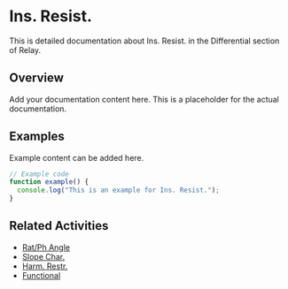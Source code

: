 # Ins. Resist.

This is detailed documentation about Ins. Resist. in the Differential section of Relay.

## Overview

Add your documentation content here. This is a placeholder for the actual documentation.

## Examples

Example content can be added here.

```typescript
// Example code
function example() {
  console.log("This is an example for Ins. Resist.");
}
```

## Related Activities

- [Rat/Ph Angle](/docs/relay/differential/ratph-angle)
- [Slope Char.](/docs/relay/differential/slope-char)
- [Harm. Restr.](/docs/relay/differential/harm-restr)
- [Functional](/docs/relay/differential/functional)
